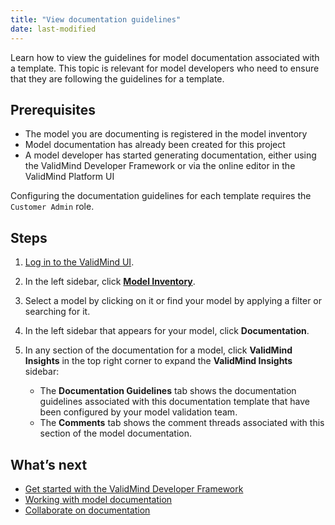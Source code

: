 ```yaml
---
title: "View documentation guidelines"
date: last-modified
---
```


Learn how to view the guidelines for model documentation associated with a template. This topic is relevant for model developers who need to ensure that they are following the guidelines for a template.  

## Prerequisites

* The model you are documenting is registered in the model inventory
* Model documentation has already been created for this project
* A model developer has started generating documentation, either using the ValidMind Developer Framework or via the online editor in the ValidMind Platform UI

::: {.callout-important}
Configuring the documentation guidelines for each template requires the `Customer Admin` role.
:::

## Steps

1. [Log in to the ValidMind UI]({{< var vm_ui >}}).

2. In the left sidebar, click [**Model Inventory**](https://app.prod.validmind.ai/model-inventory).

3. Select a model by clicking on it or find your model by applying a filter or searching for it.

4. In the left sidebar that appears for your model, click **Documentation**.

5. In any section of the documentation for a model, click **ValidMind Insights** in the top right corner to expand the **ValidMind Insights** sidebar:

   - The **Documentation Guidelines** tab shows the documentation guidelines associated with this documentation template that have been configured by your model validation team.
   - The **Comments** tab shows the comment threads associated with this section of the model documentation.

<!---
## Troubleshooting

[Include any common issues or errors that may arise during the task and how to resolve them.]
--->

## What's next

- [Get started with the ValidMind Developer Framework](get-started-developer-framework.qmd)
- [Working with model documentation](working-with-model-documentation.qmd)
- [Collaborate on documentation](collaborate-on-documentation.qmd)
